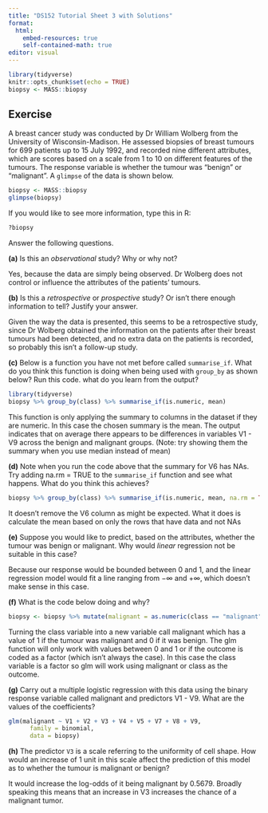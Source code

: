 ```yaml
---
title: "DS152 Tutorial Sheet 3 with Solutions"
format: 
  html:
    embed-resources: true
    self-contained-math: true
editor: visual
---
```


```r
library(tidyverse)
knitr::opts_chunk$set(echo = TRUE)
biopsy <- MASS::biopsy

```

## Exercise 

A breast cancer study was conducted by Dr William Wolberg from the University of Wisconsin-Madison. He assessed biopsies of breast tumours for 699 patients up to 15 July 1992, and recorded nine different attributes, which are scores based on a scale from 1 to 10 on different features of the tumours. The response variable is whether the tumour was "benign" or "malignant". A `glimpse` of the data is shown below.

```r
biopsy <- MASS::biopsy
glimpse(biopsy)
```

If you would like to see more information, type this in R:

```r
?biopsy
```

Answer the following questions.

**(a)** Is this an *observational* study? Why or why not?

\color{blue} Yes, because the data are simply being observed. Dr Wolberg does not control or influence the attributes of the patients' tumours. \color{black}

**(b)** Is this a *retrospective* or *prospective* study? Or isn't there enough information to tell? Justify your answer.

\color{blue} Given the way the data is presented, this seems to be a retrospective study, since Dr Wolberg obtained the information on the patients after their breast tumours had been detected, and no extra data on the patients is recorded, so probably this isn't a follow-up study. \color{black}

**(c)** Below is a function you have not met before called `summarise_if`. What do you think this function is doing when being used with `group_by` as shown below? Run this code. what do you learn from the output?

```r
library(tidyverse)
biopsy %>% group_by(class) %>% summarise_if(is.numeric, mean)
```

\color{blue} This function is only applying the summary to columns in the dataset if they are numeric. In this case the chosen summary is the mean. The output indicates that on average there appears to be differences in variables V1 - V9 across the benign and malignant groups. (Note: try showing them the summary when you use median instead of mean) \color{black}


**(d)** Note when you run the code above that the summary for V6 has NAs. Try adding na.rm = TRUE to the `summarise_if` function and see what happens. What do you think this achieves? 

```r
biopsy %>% group_by(class) %>% summarise_if(is.numeric, mean, na.rm = TRUE)
```

\color{blue} It doesn't remove the V6 column as might be expected. What it does is calculate the mean based on only the rows that have data and not NAs \color{black}


**(e)** Suppose you would like to predict, based on the attributes, whether the tumour was benign or malignant. Why would *linear* regression not be suitable in this case?

\color{blue} Because our response would be bounded between 0 and 1, and the linear regression model would fit a line ranging from $-\infty$ and $+\infty$, which doesn't make sense in this case. \color{black}

**(f)** What is the code below doing and why? 

```r
biopsy <- biopsy %>% mutate(malignant = as.numeric(class == "malignant"))
```

Turning the class variable into a new variable call malignant which has a value of 1 if the tumour was malignant and 0 if it was benign. The glm function will only work with values between 0 and 1 or if the outcome is coded as a factor (which isn't always the case). In this case the class variable is a factor so glm will work using malignant or class as the outcome.

**(g)** Carry out a multiple logistic regression with this data using the binary response variable called malignant and predictors V1 - V9. What are the values of the coefficients?

```r
glm(malignant ~ V1 + V2 + V3 + V4 + V5 + V7 + V8 + V9,
      family = binomial,
      data = biopsy)
```

**(h)** The predictor `V3` is a scale referring to the uniformity of cell shape. How would an increase of 1 unit in this scale affect the prediction of this model as to whether the tumour is malignant or benign?

\color{blue} It would increase the log-odds of it being malignant by 0.5679. Broadly speaking this means that an increase in V3 increases the chance of a malignant tumor.  \color{black}
